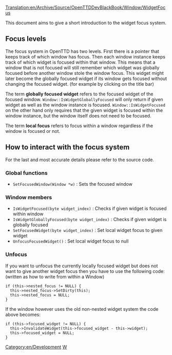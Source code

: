 [[Translation:en/Archive/Source/OpenTTDDevBlackBook/Window/WidgetFocus]]
{{en/Development/Navigation}}

This document aims to give a short introduction to the widget focus system. 

== Focus levels ==
The focus system in OpenTTD has two levels. First there is a pointer that keeps track of which window has focus. Then each window instance keeps track of which widget is focused within that window. This means that a window that is not focused will still remember which widget was globally focused before another window stole the window focus. This widget might later become the globally focused widget if its window gets focused without changing the focused widget. (for example by clicking on the title bar)

The term '''globally focused widget''' refers to the focused widget of the focused window. <code>Window::IsWidgetGloballyFocused</code> will only return if given widget as well as the window instance is focused. <code>Window::IsWidgetFocused</code> on the other hand only requires that the given widget is focused within the window instance, but the window itself does not need to be focused.

The term '''local focus''' refers to focus within a window regardless if the window is focused or not.

== How to interact with the focus system ==
For the last and most accurate details please refer to the source code.

=== Global functions ===
* <code>SetFocusedWindow(Window *w)</code> : Sets the focused window

=== Window members ===
* <code>IsWidgetFocused(byte widget_index)</code> : Checks if given widget is focused within window
* <code>IsWidgetGloballyFocused(byte widget_index)</code> : Checks if given widget is globally focused
* <code>SetFocusedWidget(byte widget_index)</code> : Set local widget focus to given widget
* <code>UnfocusFocusedWidget()</code> : Set local widget focus to null

=== Unfocus ===
If you want to unfocus the currently locally focused widget but does not want to give another widget focus then you have to use the following code: (written as how to write from within a Window)
 if (this->nested_focus != NULL) {
   this->nested_focus->SetDirty(this);
   this->nested_focus = NULL;
 }


If the window however uses the old non-nested widget system the code above becomes:
 if (this->focused_widget != NULL) {
   this->InvalidateWidget(this->focused_widget - this->widget);
   this->focused_widget = NULL;
 }

[[Category:en/Development]]
[[Category:en/Archive/Source/OpenTTDDevBlackBook|W]]